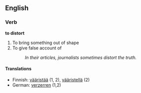 ==English==

===Verb===
'''to distort'''
#To bring something out of shape
#To give false account of
#:''In their articles, journalists sometimes distort the truth.''

====Translations====
*Finnish: [[vääristää]] (1, 2), [[vääristellä]] (2)
*German: [[verzerren]] (1,2)